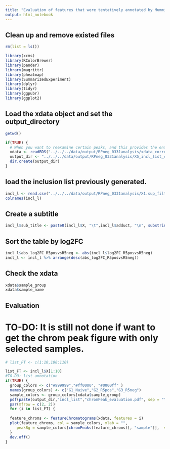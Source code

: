 ```yaml
---
title: "Evaluation of features that were tentatively annotated by Mummichog"
output: html_notebook
---
```


## Clean up and remove existed files
```r
rm(list = ls())

library(xcms)
library(RColorBrewer)
library(pander)
library(magrittr)
library(pheatmap)
library(SummarizedExperiment)
library(dplyr)
library(tidyr)
library(ggpubr)
library(ggplot2)
```

## Load the xdata object and set the output_directory

```r

getwd()

if(TRUE) {
  # When you want to reexamine certain peaks, and this provides the entry to reload xdata object.
  xdata <- readRDS("../../../data/output/RPneg_0331analysis/xdata_corrected/pd_corr_RPneg_xcms.rds")
  output_dir <- "../../../data/output/RPneg_0331analysis/X5_incl_list_chromPeak/"
  dir.create(output_dir)
}

```


## load the inclusion list previously generated.

```r
incl_l <- read.csv("../../../data/output/RPneg_0331analysis/X1.sup_filt_by_FC/FC_2_stat_filt_merged_hmdb_mcg_inclusion_list.csv", header = TRUE)
colnames(incl_l)
```

## Create a subtitle
```r
incl_l$sub_title <- paste0(incl_l$X, "\t",incl_l$adduct, "\n", substring(incl_l$compound_name, 1, 80), "\n" , substring(incl_l$pathway_collapsed_clean,1,80))
```

## Sort the table by log2FC
```r
incl_l$abs_log2FC_R5posvsR5neg <- abs(incl_l$log2FC_R5posvsR5neg)
incl_l <- incl_l %>% arrange(desc(abs_log2FC_R5posvsR5neg))
```


## Check the xdata
```r
xdata$sample_group
xdata$sample_name
```


## Evaluation
# TO-DO: It is still not done if want to get the chrom peak figure with only selected samples.
```r
# list_FT <- c(1:10,100:110)

list_FT <- incl_l$X[1:10]
#TO-DO: list_annotation 
if(TRUE) {
  group_colors <- c("#999999","#ff0000", "#0000ff" )
  names(group_colors) <- c("G1_Naive","G2_R5pos","G3_R5neg")
  sample_colors <- group_colors[xdata$sample_group]
  pdf(paste(output_dir,"incl_list","chromPeak_evaluation.pdf", sep = ""), width = 20, height = 10)
  par(mfrow = c(2, 2))
  for (i in list_FT) {
  
  feature_chroms <- featureChromatograms(xdata, features = i)
  plot(feature_chroms, col = sample_colors, xlab = "",
     peakBg = sample_colors[chromPeaks(feature_chroms)[, "sample"]],  sub = incl_l[incl_l$X == i,"sub_title"]) #as.character(i)
  }
  dev.off()
}


```